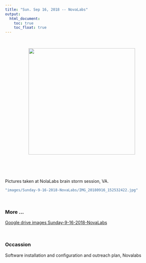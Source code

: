 ---
title: "Sun. Sep 16, 2018 -- NovaLabs"
output:
  html_document:
    toc: true
    toc_float: true
---

<br>

<center><img src="images/Sunday-9-16-2018-NovaLabs/IMG_20180916_152532422.jpg" width="350px"></center>  

<p>
<br>
<br>
<br>

Pictures taken at NolaLabs brain storm session, VA.

```{r eval=FALSE, echo=FALSE}
"images/Sunday-9-16-2018-NovaLabs/IMG_20180916_152532422.jpg"
```

<br> 

### More ...

[Google drive images Sunday-9-16-2018-NovaLabs](https://drive.google.com/drive/folders/1TgYwivyGl_R45P0yLfDSHxES6m2wuw5W?usp=sharing)


<br>

### Occassion
Software installation and configuration and outreach plan, Novalabs
